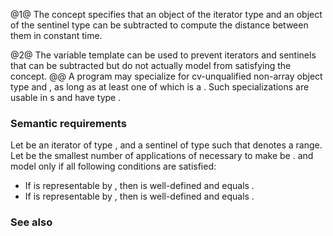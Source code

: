 {{cpp/title|sized_sentinel_for|disable_sized_sentinel_for}}
{{cpp/iterator/navbar}}
{{dcl begin}}
{{dcl header|iterator}}
{{dcl|num=1|since=c++20|1=
template&lt; class S, class I &gt;
    concept sized_sentinel_for =
        std::sentinel_for&lt;S, I&gt; &amp;&amp;
        !std::disable_sized_sentinel_for&lt;std::remove_cv_t&lt;S&gt;,
                                         std::remove_cv_t&lt;I&gt;&gt; &amp;&amp;
        requires(const I&amp; i, const S&amp; s) {
            { s - i } -&gt; std::same_as&lt;std::iter_difference_t&lt;I&gt;&gt;;
            { i - s } -&gt; std::same_as&lt;std::iter_difference_t&lt;I&gt;&gt;;
        };
}}
{{dcl|num=2|since=c++20|1=
template&lt; class S, class I &gt;
    inline constexpr bool disable_sized_sentinel_for = false;
}}
{{dcl end}}

@1@ The {{tt|sized_sentinel_for}} concept specifies that an object of the iterator type {{tt|I}} and an object of the sentinel type {{tt|S}} can be subtracted to compute the distance between them in constant time.

@2@ The {{tt|disable_sized_sentinel_for}} variable template can be used to prevent iterators and sentinels that can be subtracted but do not actually model {{tt|sized_sentinel_for}} from satisfying the concept.
@@ A program may specialize {{tt|disable_sized_sentinel_for}} for cv-unqualified non-array object type {{tt|S}} and {{tt|I}}, as long as at least one of which is a {{lsd|cpp/language/type#Program-defined type}}. Such specializations are usable in {{lt|cpp/language/constant expression}}s and have type {{c/core|const bool}}.

===Semantic requirements===
Let {{c|i}} be an iterator of type {{tt|I}}, and {{c|s}} a sentinel of type {{tt|S}} such that {{range|i|s}} denotes a range. Let {{c|n}} be the smallest number of applications of {{c|++i}} necessary to make {{c|1=bool(i == s)}} be {{c|true}}. {{tt|I}} and {{tt|S}} model {{tt|sized_sentinel_for&amp;lt;S, I&gt;}} only if all following conditions are satisfied:
* If {{c|n}} is representable by {{c/core|std::iter_difference_t&lt;I&gt;}}, then {{c|s - i}} is well-defined and equals {{c|n}}.
* If {{c|-n}} is representable by {{c/core|std::iter_difference_t&lt;I&gt;}}, then {{c|i - s}} is well-defined and equals {{c|-n}}.

{{cpp/concepts/equality preservation}}
{{cpp/concepts/implicit expression variations}}

===See also===
{{dsc begin}}
{{dsc inc|cpp/ranges/dsc sized_range}}
{{dsc inc|cpp/ranges/dsc size}}
{{dsc end}}

{{langlinks|de|es|ja|ru|zh}}